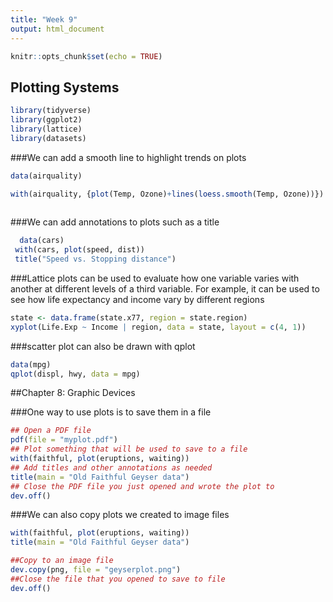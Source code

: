 ```yaml
---
title: "Week 9"
output: html_document
---
```


```r
knitr::opts_chunk$set(echo = TRUE)
```

## Plotting Systems

```r
library(tidyverse)
library(ggplot2)
library(lattice)
library(datasets)
```


###We can add a smooth line to highlight trends on plots
```r
data(airquality)

with(airquality, {plot(Temp, Ozone)+lines(loess.smooth(Temp, Ozone))})
  
```

###We can add annotations to plots such as a title
```r
  data(cars)
 with(cars, plot(speed, dist))
 title("Speed vs. Stopping distance")
```

###Lattice plots can be used to evaluate how one variable varies with another at different levels of a third variable. For example, it can be used to see how life expectancy and income vary by different regions
```r
state <- data.frame(state.x77, region = state.region)
xyplot(Life.Exp ~ Income | region, data = state, layout = c(4, 1))
```

###scatter plot can also be drawn with qplot
```r
data(mpg)
qplot(displ, hwy, data = mpg)
```

##Chapter 8: Graphic Devices

###One way to use plots is to save them in a file
```r
## Open a PDF file
pdf(file = "myplot.pdf")  
## Plot something that will be used to save to a file
with(faithful, plot(eruptions, waiting))  
## Add titles and other annotations as needed
title(main = "Old Faithful Geyser data")
## Close the PDF file you just opened and wrote the plot to
dev.off() 
```

###We can also copy plots we created to image files
```r
with(faithful, plot(eruptions, waiting)) 
title(main = "Old Faithful Geyser data") 

##Copy to an image file
dev.copy(png, file = "geyserplot.png") 
##Close the file that you opened to save to file
dev.off()  
```
